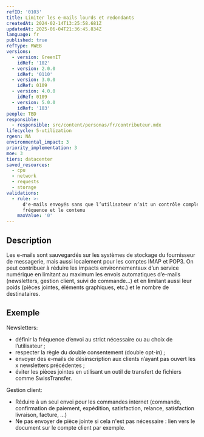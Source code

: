 ```yaml
---
refID: '0103'
title: Limiter les e-mails lourds et redondants
createdAt: 2024-02-14T13:25:58.681Z
updatedAt: 2025-06-04T21:36:45.834Z
language: fr
published: true
refType: RWEB
versions:
  - version: GreenIT
    idRef: '102'
  - version: 2.0.0
    idRef: '0110'
  - version: 3.0.0
    idRef: 0109
  - version: 4.0.0
    idRef: 0109
  - version: 5.0.0
    idRef: '103'
people: TBD
responsible:
  - responsible: src/content/personas/fr/contributeur.mdx
lifecycle: 5-utilization
rgesn: NA
environmental_impact: 3
priority_implementation: 3
moe: 3
tiers: datacenter
saved_resources:
  - cpu
  - network
  - requests
  - storage
validations:
  - rule: >-
      d'e-mails envoyés sans que l’utilisateur n’ait un contrôle complet sur la
      fréquence et le contenu
    maxValue: '0'
---
```


## Description

Les e-mails sont sauvegardés sur les systèmes de stockage du fournisseur de messagerie, mais aussi localement pour les comptes IMAP et POP3. On peut contribuer à réduire les impacts environnementaux d’un service numérique en limitant au maximum les envois automatiques d’e-mails (newsletters, gestion client, suivi de commande…) et en limitant aussi leur poids (pièces jointes, éléments graphiques, etc.) et le nombre de destinataires.

## Exemple

Newsletters:

* définir la fréquence d’envoi au strict nécessaire ou au choix de l’utilisateur ;
* respecter la règle du double consentement (double opt-in) ;
* envoyer des e-mails de désinscription aux clients n’ayant pas ouvert les x newsletters précédentes ;
* éviter les pièces jointes en utilisant un outil de transfert de fichiers comme  SwissTransfer.

Gestion client:

* Réduire à un seul envoi pour les commandes internet (commande, confirmation de paiement, expédition, satisfaction, relance, satisfaction livraison, facture, ...)
* Ne pas envoyer de pièce jointe si cela n'est pas nécessaire : lien vers le document sur le compte client par exemple.
